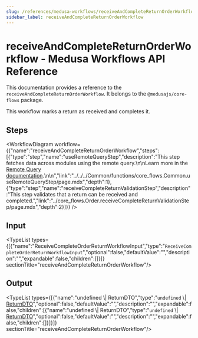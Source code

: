 ```yaml
---
slug: /references/medusa-workflows/receiveAndCompleteReturnOrderWorkflow
sidebar_label: receiveAndCompleteReturnOrderWorkflow
---
```



# receiveAndCompleteReturnOrderWorkflow - Medusa Workflows API Reference

This documentation provides a reference to the `receiveAndCompleteReturnOrderWorkflow`. It belongs to the `@medusajs/core-flows` package.

This workflow marks a return as received and completes it.

## Steps

<WorkflowDiagram workflow={{"name":"receiveAndCompleteReturnOrderWorkflow","steps":[{"type":"step","name":"useRemoteQueryStep","description":"This step fetches data across modules using the remote query.\n\nLearn more in the [Remote Query documentation](https://docs.medusajs.com/v2/advanced-development/modules/remote-query).\n\n","link":"../../../Common/functions/core_flows.Common.useRemoteQueryStep/page.mdx","depth":1},{"type":"step","name":"receiveCompleteReturnValidationStep","description":"This step validates that a return can be received and completed.","link":"../core_flows.Order.receiveCompleteReturnValidationStep/page.mdx","depth":2}]}} />

## Input

<TypeList types={[{"name":"ReceiveCompleteOrderReturnWorkflowInput","type":"`ReceiveCompleteOrderReturnWorkflowInput`","optional":false,"defaultValue":"","description":"","expandable":false,"children":[]}]}  sectionTitle="receiveAndCompleteReturnOrderWorkflow"/>

## Output

<TypeList types={[{"name":"undefined \\| ReturnDTO","type":"`undefined` \\| [ReturnDTO](../../../../fulfillment/interfaces/fulfillment.ReturnDTO/page.mdx)","optional":false,"defaultValue":"","description":"","expandable":false,"children":[{"name":"undefined \\| ReturnDTO","type":"`undefined` \\| [ReturnDTO](../../../../fulfillment/interfaces/fulfillment.ReturnDTO/page.mdx)","optional":false,"defaultValue":"","description":"","expandable":false,"children":[]}]}]}  sectionTitle="receiveAndCompleteReturnOrderWorkflow"/>
